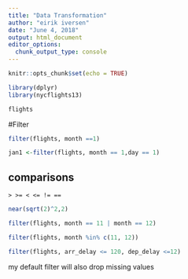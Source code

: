 ```yaml
---
title: "Data Transformation"
author: "eirik iversen"
date: "June 4, 2018"
output: html_document
editor_options: 
  chunk_output_type: console
---
```


```r
knitr::opts_chunk$set(echo = TRUE)
```

```r
library(dplyr)
library(nycflights13)
```

```r
flights
```
#Filter 
```r
filter(flights, month ==1)
```

```r
jan1 <-filter(flights, month == 1,day == 1)
```

## comparisons 
```
> >= < <= != ==
```

```r
near(sqrt(2)^2,2)
```

```r
filter(flights, month == 11 | month == 12)
```

```r
filter(flights, month %in% c(11, 12))
```

```r
filter(flights, arr_delay <= 120, dep_delay <=12)
```
my default filter will also drop missing values 



